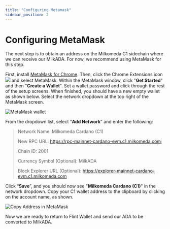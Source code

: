 ```yaml
---
title: "Configuring Metamask"
sidebar_position: 2
---
```



# Configuring MetaMask

The next step is to obtain an address on the Milkomeda C1 sidechain where we can receive our MilkADA. For now, we recommend using MetaMask for this step.

First, install [MetaMask for Chrome](https://chrome.google.com/webstore/detail/metamask/nkbihfbeogaeaoehlefnkodbefgpgknn). Then, click the Chrome Extensions icon <img src={puzzleIcon} className="img-icon" /> and select MetaMask. Within the MetaMask window, click "**Get Started**" and then "**Create a Wallet**". Set a wallet password and click through the rest of the setup screens. When finished, you should have a new empty wallet as shown below. Select the network dropdown at the top right of the MetaMask screen.

![MetaMask wallet](/img/metamask-wallet.png)

From the dropdown list, select “**Add Network**” and enter the following:

> Network Name: Milkomeda Cardano (C1)
>
> New RPC URL: https://rpc-mainnet-cardano-evm.c1.milkomeda.com;
>
> Chain ID: 2001
>
> Currency Symbol (Optional): MilkADA
>
> Block Explorer URL (Optional): https://explorer-mainnet-cardano-evm.c1.milkomeda.com

Click “**Save**”, and you should now see "**Milkomeda Cardano (C1)**" in the network dropdown. Copy your C1 wallet address to the clipboard by clicking on the account name, as shown.

![Copy Address in MetaMask](/img/copy-address-metamask.png)

Now we are ready to return to Flint Wallet and send our ADA to be converted to MilkADA. &#x20;
